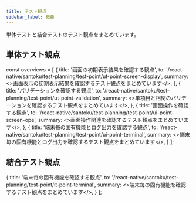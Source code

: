 ```yaml
---
title: テスト観点
sidebar_label: 概要
---
```


単体テストと結合テストのテスト観点をまとめています。

<!-- textlint-disable ja-technical-writing/sentence-length,ja-technical-writing/max-comma,ja-spacing/ja-no-space-around-parentheses,jtf-style/3.3.かっこ類と隣接する文字の間のスペースの有無,ja-technical-writing/ja-no-mixed-period,ja-technical-writing/no-unmatched-pair -->

## 単体テスト観点

const overviews = [
  {
    title: '画面の初期表示結果を確認する観点',
    to: '/react-native/santoku/test-planning/test-point/ut-point-screen-display',
    summary: <>画面表示の初期表示結果を確認するテスト観点をまとめています</>,
  },
  {
    title: 'バリデーションを確認する観点',
    to: '/react-native/santoku/test-planning/test-point/ut-point-validation',
    summary: <>単項目と相関のバリデーションを確認するテスト観点をまとめています</>,
  },
  {
    title: '画面操作を確認する観点',
    to: '/react-native/santoku/test-planning/test-point/ui-point-screen-ope',
    summary: <>画面操作関連を確認するテスト観点をまとめています</>,
  },
  {
    title: '端末毎の固有機能とログ出力を確認する観点',
    to: '/react-native/santoku/test-planning/test-point/ui-point-terminal',
    summary: <>端末毎の固有機能とログ出力を確認するテスト観点をまとめています</>,
  }
];

<PageList overviews={overviews} colSize={12} />

## 結合テスト観点

  {
    title: '端末毎の固有機能を確認する観点',
    to: '/react-native/santoku/test-planning/test-point/it-point-terminal',
    summary: <>端末毎の固有機能を確認するテスト観点をまとめています</>,
  }
];

<PageList overviews={v} colSize={12} />

<!-- textlint-enable ja-technical-writing/sentence-length,ja-technical-writing/max-comma,ja-spacing/ja-no-space-around-parentheses,jtf-style/3.3.かっこ類と隣接する文字の間のスペースの有無,ja-technical-writing/ja-no-mixed-period,ja-technical-writing/no-unmatched-pair -->
